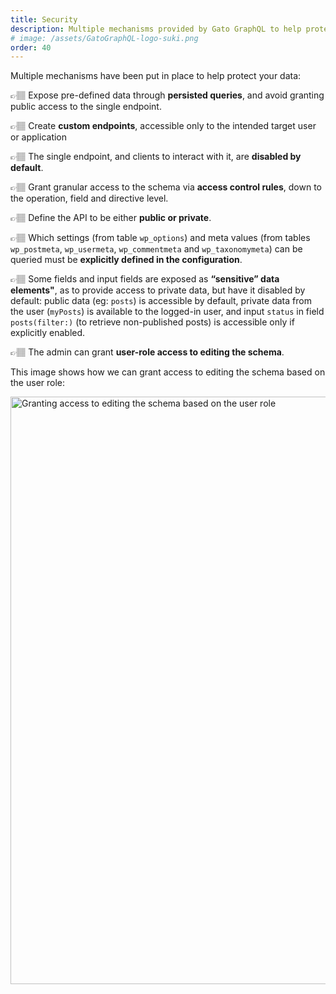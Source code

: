 ```yaml
---
title: Security
description: Multiple mechanisms provided by Gato GraphQL to help protect your data.
# image: /assets/GatoGraphQL-logo-suki.png
order: 40
---
```


Multiple mechanisms have been put in place to help protect your data:

👉🏽 Expose pre-defined data through **persisted queries**, and avoid granting public access to the single endpoint.

👉🏽 Create **custom endpoints**, accessible only to the intended target user or application

👉🏽 The single endpoint, and clients to interact with it, are **disabled by default**.

👉🏽 Grant granular access to the schema via **access control rules**, down to the operation, field and directive level.

👉🏽 Define the API to be either **public or private**.

👉🏽 Which settings (from table `wp_options`) and meta values (from tables `wp_postmeta`, `wp_usermeta`, `wp_commentmeta` and `wp_taxonomymeta`) can be queried must be **explicitly defined in the configuration**.

👉🏽 Some fields and input fields are exposed as **“sensitive” data elements"**, as to provide access to private data, but have it disabled by default: public data (eg: `posts`) is accessible by default, private data from the user (`myPosts`) is available to the logged-in user, and input `status` in field `posts(filter:)` (to retrieve non-published posts) is accessible only if explicitly enabled.

👉🏽 The admin can grant **user-role access to editing the schema**.

This image shows how we can grant access to editing the schema based on the user role:

<Image
  src="/assets/guides/upstream-pro/settings-schema-editing-access.png"
  width="1024"
  height="940"
  alt="Granting access to editing the schema based on the user role"
  caption="Granting access to editing the schema based on the user role"
/>
